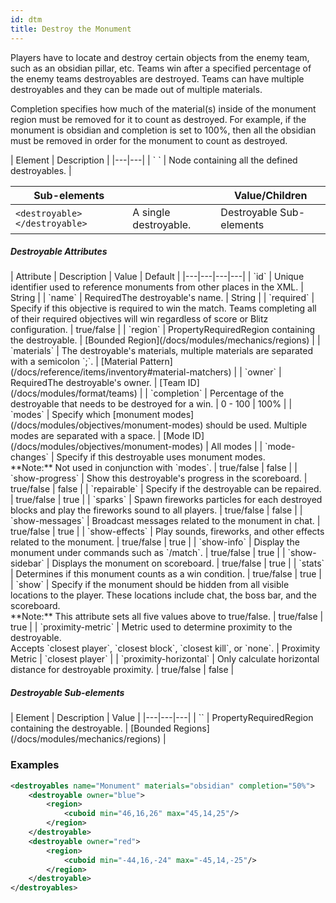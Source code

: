 ```yaml
---
id: dtm
title: Destroy the Monument
---
```


Players have to locate and destroy certain objects from the enemy team, such as an obsidian pillar, etc. 
Teams win after a specified percentage of the enemy teams destroyables are destroyed. 
Teams can have multiple destroyables and they can be made out of multiple materials.

Completion specifies how much of the material(s) inside of the monument region must be removed for it to count as destroyed. 
For example, if the monument is obsidian and completion is set to 100%, then all the obsidian must be removed in order for the monument to count as destroyed.

<div className="table-container">
  | Element | Description |
  |---|---|
  | `<destroyables> </destroyables>` | Node containing all the defined destroyables. |

  | Sub-elements || Value/Children |
  |---|---|---|
  | `<destroyable> </destroyable>` | A single destroyable. | <span className="badge badge--secondary">Destroyable Sub-elements</span> |
</div>

##### Destroyable Attributes

<div className="table-container">
  | Attribute | Description | Value | Default |
  |---|---|---|---|
  | `id` | Unique identifier used to reference monuments from other places in the XML. | <span className="badge badge--primary">String</span> |
  | `name` | <span className="badge badge--danger">Required</span>The destroyable's name. | <span className="badge badge--primary">String</span> |
  | `required` | Specify if this objective is required to win the match. Teams completing all of their required objectives will win regardless of score or Blitz configuration. | <span className="badge badge--primary">true/false</span> |
  | `region` | <span className="badge badge--secondary" title="Can be either this attribute or a sub-element.">Property</span><span className="badge badge--danger">Required</span>Region containing the destroyable. | [Bounded Region](/docs/modules/mechanics/regions) |
  | `materials` | The destroyable's materials, multiple materials are separated with a semicolon `;`. | [Material Pattern](/docs/reference/items/inventory#material-matchers) |
  | `owner` | <span className="badge badge--danger">Required</span>The destroyable's owner. | [Team ID](/docs/modules/format/teams) |
  | `completion` | Percentage of the destroyable that needs to be destroyed for a win. | <span className="badge badge--primary">0 - 100</span> | 100% |
  | `modes` | Specify which [monument modes](/docs/modules/objectives/monument-modes) should be used. Multiple modes are separated with a space. | [Mode ID](/docs/modules/objectives/monument-modes) | <span className="badge badge--secondary">All modes</span> |
  | `mode-changes` | Specify if this destroyable uses monument modes.<br />**Note:** Not used in conjunction with `modes`. | <span className="badge badge--primary">true/false</span> | false |
  | `show-progress` | Show this destroyable's progress in the scoreboard. | <span className="badge badge--primary">true/false</span> | false |
  | `repairable` | Specify if the destroyable can be repaired. | <span className="badge badge--primary">true/false</span> | true |
  | `sparks` | Spawn fireworks particles for each destroyed blocks and play the fireworks sound to all players. | <span className="badge badge--primary">true/false</span> | false |
  | `show-messages` | Broadcast messages related to the monument in chat. | <span className="badge badge--primary">true/false</span> | true |
  | `show-effects` | Play sounds, fireworks, and other effects related to the monument. | <span className="badge badge--primary">true/false</span> | true |
  | `show-info` | Display the monument under commands such as `/match`. | <span className="badge badge--primary">true/false</span> | true |
  | `show-sidebar` | Displays the monument on scoreboard. | <span className="badge badge--primary">true/false</span> | true |
  | `stats` | Determines if this monument counts as a win condition. | <span className="badge badge--primary">true/false</span> | true |
  | `show` | Specify if the monument should be hidden from all visible locations to the player. These locations include chat, the boss bar, and the scoreboard.<br />**Note:** This attribute sets all five values above to true/false. | <span className="badge badge--primary">true/false</span> | true |
  | `proximity-metric` | Metric used to determine proximity to the destroyable.<br />Accepts `closest player`, `closest block`, `closest kill`, or `none`. | <span className="badge badge--primary">Proximity Metric</span> | `closest player` |
  | `proximity-horizontal` | Only calculate horizontal distance for destroyable proximity. | <span className="badge badge--primary">true/false</span> | false |
</div>

##### Destroyable Sub-elements

<div className="table-container">
  | Element | Description | Value |
  |---|---|---|
  | `<region>` | <span className="badge badge--secondary" title="Can be either this sub-element or an attribute.">Property</span><span className="badge badge--danger">Required</span>Region containing the destroyable. | [Bounded Regions](/docs/modules/mechanics/regions) |
</div>

### Examples

```xml
<destroyables name="Monument" materials="obsidian" completion="50%">
    <destroyable owner="blue">
        <region>
            <cuboid min="46,16,26" max="45,14,25"/>
        </region>
    </destroyable>
    <destroyable owner="red">
        <region>
            <cuboid min="-44,16,-24" max="-45,14,-25"/>
        </region>
    </destroyable>
</destroyables>
```
